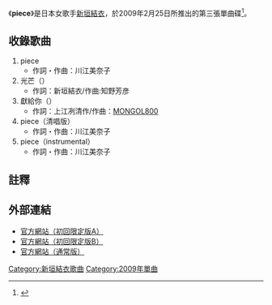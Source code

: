 {{lowercase}}{{Infobox Single 
| Name           = piece
| Cover          = 
| Artist         = [[新垣結衣|新垣結衣]]
| Released       = 2009年2月25日
| Format         = 
| Recorded       = 
| Genre          = [[J-POP|J-POP]]
| Length         = 
| Label          = Warner Music Japan 
| Producer       = 
| Certification  = 
| Chart position = *最高排名第7位（[[Oricon|Oricon]]）
| Last single    = [[紅線_(新垣結衣單曲)|紅線]]<br />（2008年）
| This single    = '''piece'''<br />（2009年）
| Next single    = [[浮世繪_(新垣結衣單曲)|浮世繪]]<br />（2009年）
| Misc           = 
}}
《'''piece'''》是日本女歌手[[新垣結衣|新垣結衣]]，於2009年2月25日所推出的第三張單曲碟<ref>{{Cite web |url=http://wmg.jp/artist/gakky/WPCL000010662.html |title=存档副本 |access-date=2009-05-17 |archive-url=https://web.archive.org/web/20090305054008/http://www.wmg.jp/artist/gakky/WPCL000010662.html |archive-date=2009-03-05 |dead-url=yes }}</ref>。

== 收錄歌曲 ==
#piece
#*作詞・作曲：川江美奈子
#光芒（{{lang|ja|スパークル}}）
#*作詞：新垣結衣/作曲:知野芳彦
#獻給你（{{lang|ja|あなたに}}）
#*作詞：上江冽清作/作曲：[[MONGOL800|MONGOL800]]
#piece（清唱版）
#*作詞・作曲：川江美奈子
#piece（instrumental）
#*作詞・作曲：川江美奈子

== 註釋 ==
<div class="references-small">
<references />
</div>

== 外部連結 ==
*[https://web.archive.org/web/20090305054008/http://www.wmg.jp/artist/gakky/WPCL000010662.html 官方網站（初回限定版A）]
*[https://web.archive.org/web/20090308084113/http://wmg.jp/artist/gakky/WPCL000010663.html 官方網站（初回限定版B）]
*[https://web.archive.org/web/20090305054013/http://wmg.jp/artist/gakky/WPCL000010664.html 官方網站（通常版）]

{{新垣結衣}}

{{single-stub}}

[[Category:新垣結衣歌曲|Category:新垣結衣歌曲]]
[[Category:2009年單曲|Category:2009年單曲]]